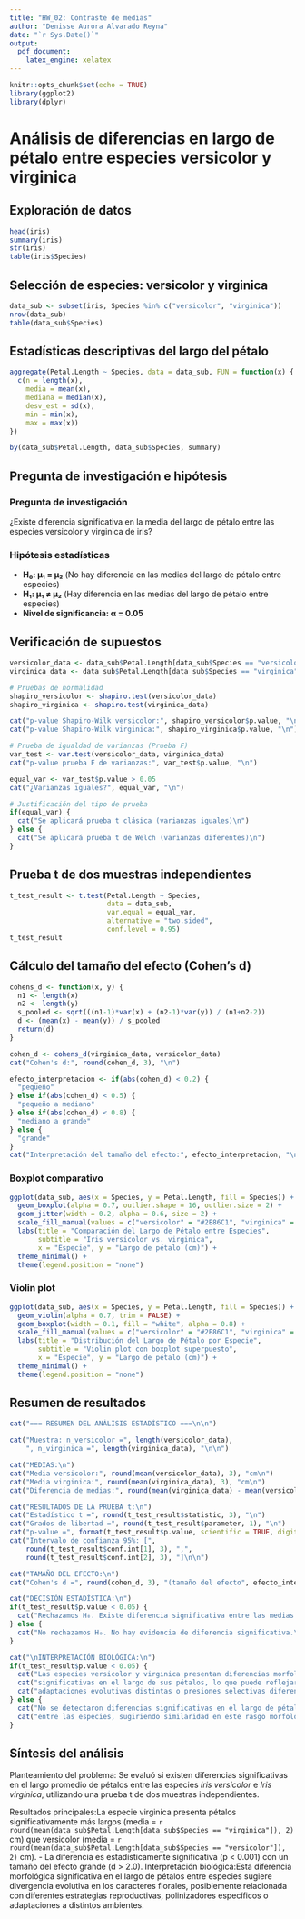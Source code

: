 ---
title: "HW_02: Contraste de medias"
author: "Denisse Aurora Alvarado Reyna"
date: "`r Sys.Date()`"
output: 
  pdf_document:
    latex_engine: xelatex
---

```{r setup, include=FALSE}
knitr::opts_chunk$set(echo = TRUE)
library(ggplot2)
library(dplyr)
```

# Análisis de diferencias en largo de pétalo entre especies versicolor y virginica

## Exploración de datos

```{r exploracion}
head(iris)
summary(iris)
str(iris)
table(iris$Species)
```

## Selección de especies: versicolor y virginica

```{r seleccion}
data_sub <- subset(iris, Species %in% c("versicolor", "virginica"))
nrow(data_sub)
table(data_sub$Species)
```

## Estadísticas descriptivas del largo del pétalo

```{r estadisticas_descriptivas}
aggregate(Petal.Length ~ Species, data = data_sub, FUN = function(x) {
  c(n = length(x),
    media = mean(x),
    mediana = median(x),
    desv_est = sd(x),
    min = min(x),
    max = max(x))
})

by(data_sub$Petal.Length, data_sub$Species, summary)
```

## Pregunta de investigación e hipótesis

### Pregunta de investigación

¿Existe diferencia significativa en la media del largo de pétalo entre las especies versicolor y virginica de iris?

### Hipótesis estadísticas

-   **H₀: μ₁ = μ₂** (No hay diferencia en las medias del largo de pétalo entre especies)
-   **H₁: μ₁ ≠ μ₂** (Hay diferencia en las medias del largo de pétalo entre especies)
-   **Nivel de significancia: α = 0.05**

## Verificación de supuestos

```{r supuestos}
versicolor_data <- data_sub$Petal.Length[data_sub$Species == "versicolor"]
virginica_data <- data_sub$Petal.Length[data_sub$Species == "virginica"]

# Pruebas de normalidad
shapiro_versicolor <- shapiro.test(versicolor_data)
shapiro_virginica <- shapiro.test(virginica_data)

cat("p-value Shapiro-Wilk versicolor:", shapiro_versicolor$p.value, "\n")
cat("p-value Shapiro-Wilk virginica:", shapiro_virginica$p.value, "\n")

# Prueba de igualdad de varianzas (Prueba F)
var_test <- var.test(versicolor_data, virginica_data)
cat("p-value prueba F de varianzas:", var_test$p.value, "\n")

equal_var <- var_test$p.value > 0.05
cat("¿Varianzas iguales?", equal_var, "\n")

# Justificación del tipo de prueba
if(equal_var) {
  cat("Se aplicará prueba t clásica (varianzas iguales)\n")
} else {
  cat("Se aplicará prueba t de Welch (varianzas diferentes)\n")
}
```

## Prueba t de dos muestras independientes

```{r prueba_t}
t_test_result <- t.test(Petal.Length ~ Species, 
                        data = data_sub,
                        var.equal = equal_var,
                        alternative = "two.sided",
                        conf.level = 0.95)
t_test_result
```

## Cálculo del tamaño del efecto (Cohen's d)

```{r cohens_d}
cohens_d <- function(x, y) {
  n1 <- length(x)
  n2 <- length(y)
  s_pooled <- sqrt(((n1-1)*var(x) + (n2-1)*var(y)) / (n1+n2-2))
  d <- (mean(x) - mean(y)) / s_pooled
  return(d)
}

cohen_d <- cohens_d(virginica_data, versicolor_data)
cat("Cohen's d:", round(cohen_d, 3), "\n")

efecto_interpretacion <- if(abs(cohen_d) < 0.2) {
  "pequeño"
} else if(abs(cohen_d) < 0.5) {
  "pequeño a mediano"  
} else if(abs(cohen_d) < 0.8) {
  "mediano a grande"
} else {
  "grande"
}
cat("Interpretación del tamaño del efecto:", efecto_interpretacion, "\n")
```

### Boxplot comparativo

```{r boxplot, fig.height=5}
ggplot(data_sub, aes(x = Species, y = Petal.Length, fill = Species)) +
  geom_boxplot(alpha = 0.7, outlier.shape = 16, outlier.size = 2) +
  geom_jitter(width = 0.2, alpha = 0.6, size = 2) +
  scale_fill_manual(values = c("versicolor" = "#2E86C1", "virginica" = "#E74C3C")) +
  labs(title = "Comparación del Largo de Pétalo entre Especies",
       subtitle = "Iris versicolor vs. virginica",
       x = "Especie", y = "Largo de pétalo (cm)") +
  theme_minimal() +
  theme(legend.position = "none")
```

### Violin plot

```{r violin_plot, fig.height=5}
ggplot(data_sub, aes(x = Species, y = Petal.Length, fill = Species)) +
  geom_violin(alpha = 0.7, trim = FALSE) +
  geom_boxplot(width = 0.1, fill = "white", alpha = 0.8) +
  scale_fill_manual(values = c("versicolor" = "#2E86C1", "virginica" = "#E74C3C")) +
  labs(title = "Distribución del Largo de Pétalo por Especie",
       subtitle = "Violin plot con boxplot superpuesto",
       x = "Especie", y = "Largo de pétalo (cm)") +
  theme_minimal() +
  theme(legend.position = "none")
```

## Resumen de resultados

```{r resumen}
cat("=== RESUMEN DEL ANÁLISIS ESTADÍSTICO ===\n\n")

cat("Muestra: n_versicolor =", length(versicolor_data), 
    ", n_virginica =", length(virginica_data), "\n\n")

cat("MEDIAS:\n")
cat("Media versicolor:", round(mean(versicolor_data), 3), "cm\n")
cat("Media virginica:", round(mean(virginica_data), 3), "cm\n")
cat("Diferencia de medias:", round(mean(virginica_data) - mean(versicolor_data), 3), "cm\n\n")

cat("RESULTADOS DE LA PRUEBA t:\n")
cat("Estadístico t =", round(t_test_result$statistic, 3), "\n")
cat("Grados de libertad =", round(t_test_result$parameter, 1), "\n")
cat("p-value =", format(t_test_result$p.value, scientific = TRUE, digits = 3), "\n")
cat("Intervalo de confianza 95%: [", 
    round(t_test_result$conf.int[1], 3), ",", 
    round(t_test_result$conf.int[2], 3), "]\n\n")

cat("TAMAÑO DEL EFECTO:\n")
cat("Cohen's d =", round(cohen_d, 3), "(tamaño del efecto", efecto_interpretacion, ")\n\n")

cat("DECISIÓN ESTADÍSTICA:\n")
if(t_test_result$p.value < 0.05) {
  cat("Rechazamos H₀. Existe diferencia significativa entre las medias del largo de pétalo.\n")
} else {
  cat("No rechazamos H₀. No hay evidencia de diferencia significativa.\n")
}

cat("\nINTERPRETACIÓN BIOLÓGICA:\n")
if(t_test_result$p.value < 0.05) {
  cat("Las especies versicolor y virginica presentan diferencias morfológicas\n")
  cat("significativas en el largo de sus pétalos, lo que puede reflejar\n")
  cat("adaptaciones evolutivas distintas o presiones selectivas diferentes.\n")
} else {
  cat("No se detectaron diferencias significativas en el largo de pétalos\n")
  cat("entre las especies, sugiriendo similaridad en este rasgo morfológico.\n")
}
```

## Síntesis del análisis

Planteamiento del problema: Se evaluó si existen diferencias significativas en el largo promedio de pétalos entre las especies *Iris versicolor* e *Iris virginica*, utilizando una prueba t de dos muestras independientes.

Resultados principales:La especie virginica presenta pétalos significativamente más largos (media = `r round(mean(data_sub$Petal.Length[data_sub$Species == "virginica"]), 2)` cm) que versicolor (media = `r round(mean(data_sub$Petal.Length[data_sub$Species == "versicolor"]), 2)` cm). - La diferencia es estadísticamente significativa (p \< 0.001) con un tamaño del efecto grande (d \> 2.0).
Interpretación biológica:Esta diferencia morfológica significativa en el largo de pétalos entre especies sugiere divergencia evolutiva en los caracteres florales, posiblemente relacionada con diferentes estrategias reproductivas, polinizadores específicos o adaptaciones a distintos ambientes.


